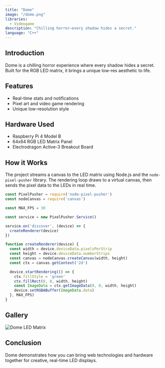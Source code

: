 ```yaml
---
title: "Dome"
image: "/dome.png"
libraries:
  - Videogame
description: "Chilling horror—every shadow hides a secret."
language: "C++"
---
```


## Introduction

Dome is a chilling horror experience where every shadow hides a secret. Built for the RGB LED matrix, it brings a unique low-res aesthetic to life.

## Features

- Real-time stats and notifications
- Pixel art and video game rendering
- Unique low-resolution style

## Hardware Used

- Raspberry Pi 4 Model B
- 64x64 RGB LED Matrix Panel
- Electrodragon Active-3 Breakout Board

## How it Works

The project streams a canvas to the LED matrix using Node.js and the `node-pixel-pusher` library. The rendering loop draws to a virtual canvas, then sends the pixel data to the LEDs in real time.

```js
const PixelPusher = require('node-pixel-pusher')
const nodeCanvas = require('canvas')

const MAX_FPS = 30

const service = new PixelPusher.Service()

service.on('discover', (device) => {
  createRenderer(device)
})

function createRenderer(device) {
  const width = device.deviceData.pixelsPerStrip
  const height = device.deviceData.numberStrips
  const canvas = nodeCanvas.createCanvas(width, height)
  const ctx = canvas.getContext('2d')

  device.startRendering(() => {
    ctx.fillStyle = 'green'
    ctx.fillRect(0, 0, width, height)
    const ImageData = ctx.getImageData(0, 0, width, height)
    device.setRGBABuffer(ImageData.data)
  }, MAX_FPS)
}
```

## Gallery

![Dome LED Matrix](https://cdn.sanity.io/images/kecg41hi/production/9a8ac4b44e89c8a9acb80379472915bdf7f01923-3840x2160.png?w=828&q=85&fit=max&auto=format)

## Conclusion

Dome demonstrates how you can bring web technologies and hardware together for creative, real-time LED displays.
